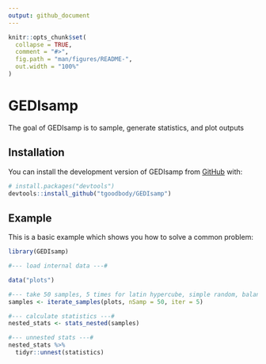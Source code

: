 ```yaml
---
output: github_document
---
```


<!-- README.md is generated from README.Rmd. Please edit that file -->

```r
knitr::opts_chunk$set(
  collapse = TRUE,
  comment = "#>",
  fig.path = "man/figures/README-",
  out.width = "100%"
)
```

# GEDIsamp

<!-- badges: start -->
<!-- badges: end -->

The goal of GEDIsamp is to sample, generate statistics, and plot outputs

## Installation

You can install the development version of GEDIsamp from [GitHub](https://github.com/) with:

``` r
# install.packages("devtools")
devtools::install_github("tgoodbody/GEDIsamp")
```

## Example

This is a basic example which shows you how to solve a common problem:

```r
library(GEDIsamp)

#--- load internal data ---#

data("plots")

#--- take 50 samples, 5 times for latin hypercube, simple random, balanced sampling methods ---#
samples <- iterate_samples(plots, nSamp = 50, iter = 5)

#--- calculate statistics ---#
nested_stats <- stats_nested(samples)

#--- unnested stats ---#
nested_stats %>%
  tidyr::unnest(statistics)
```
